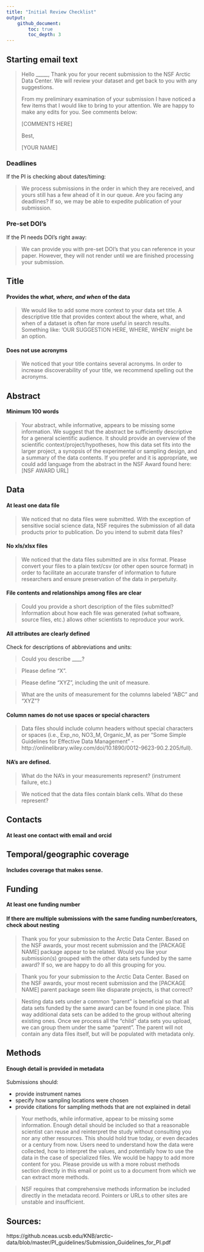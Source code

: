 ```yaml
---
title: "Initial Review Checklist"
output: 
    github_document:
        toc: true
        toc_depth: 3
---
```


## Starting email text

> Hello _____,
> Thank you for your recent submission to the NSF Arctic Data Center. We will review your dataset and get back to you with any suggestions.
> 
> From my preliminary examination of your submission I have noticed a  few items that I would like to bring to your attention. We are happy to make any edits for you. See comments below:
> 
> [COMMENTS HERE]
> 
> Best,
> 
> [YOUR NAME]

### Deadlines
If the PI is checking about dates/timing:

> We process submissions in the order in which they are received, and yours still has a few ahead of it in our queue. Are you facing any deadlines? If so, we may be able to expedite publication of your submission.

### Pre-set DOI's
If the PI needs DOI's right away:

> We can provide you with pre-set DOI's that you can reference in your paper. However, they will not render until we are finished processing your submission.

## Title
#### Provides the *what, where, and when* of the data

> We would like to add some more context to your data set title. A descriptive title that provides context about the where, what, and when of a dataset is often far more useful in search results. Something like: ‘OUR SUGGESTION HERE, WHERE, WHEN’ might be an option.

#### Does not use acronyms

> We noticed that your title contains several acronyms. In order to increase discoverability of your title, we recommend spelling out the acronyms.

## Abstract {#abstract}
#### Minimum 100 words

> Your abstract, while informative, appears to be missing some information. We suggest that the abstract be sufficiently descriptive for a general scientific audience. It should provide an overview of the scientific context/project/hypotheses, how this data set fits into the larger project, a synopsis of the experimental or sampling design, and a summary of the data contents. If you prefer and it is appropriate, we could add language from the abstract in the NSF Award found here: [NSF AWARD URL]

## Data
#### At least one data file
> We noticed that no data files were submitted. With the exception of sensitive social science data, NSF requires the submission of all data products prior to publication. Do you intend to submit data files?

#### No xls/xlsx files

> We noticed that the data files submitted are in xlsx format. Please convert your files to a plain text/csv (or other open source format) in order to facilitate an accurate transfer of information to future researchers and ensure preservation of the data in perpetuity.

#### File contents and relationships among files are clear

> Could you provide a short description of the files submitted? Information about how each file was generated (what software, source files, etc.) allows other scientists to reproduce your work.

#### All attributes are clearly defined

Check for descriptions of abbreviations and units:

> Could you describe ____? 

> Please define “X”. 

> Please define “XYZ”, including the unit of measure. 

> What are the units of measurement for the columns labeled “ABC” and “XYZ”?

#### Column names do not use spaces or special characters

> Data files should include column headers without special characters or spaces (i.e., Exp_no, NO3_M, Organic_M, as per “Some Simple Guidelines for Effective Data Management” - http://onlinelibrary.wiley.com/doi/10.1890/0012-9623-90.2.205/full).

#### NA's are defined.

> What do the NA's in your measurements represent? (instrument failure, etc.)

> We noticed that the data files contain blank cells. What do these represent? 

## Contacts
#### At least one contact with email and orcid

## Temporal/geographic coverage
#### Includes coverage that makes sense.

## Funding
#### At least one funding number

#### If there are multiple submissions with the same funding number/creators, check about nesting

> Thank you for your submission to the Arctic Data Center. Based on the NSF awards, your most recent submission and the [PACKAGE NAME] package appear to be related. Would you like your submission(s) grouped with the other data sets funded by the same award? If so, we are happy to do all this grouping for you.

> Thank you for your submission to the Arctic Data Center. Based on the NSF awards, your most recent submission and the [PACKAGE NAME] parent package seem like disparate projects, is that correct?

> Nesting data sets under a common “parent” is beneficial so that all data sets funded by the same award can be found in one place. This way additional data sets can be added to the group without altering existing ones. Once we process all the “child” data sets you upload, we can group them under the same “parent”. The parent will not contain any data files itself, but will be populated with metadata only.

## Methods
#### Enough detail is provided in metadata

Submissions should:

- provide instrument names
- specify how sampling locations were chosen
- provide citations for sampling methods that are not explained in detail

> Your methods, while informative, appear to be missing some information. Enough detail should be included so that a reasonable scientist can reuse and reinterpret the study without consulting you nor any other resources. This should hold true today, or even decades or a century from now. Users need to understand how the data were collected, how to interpret the values, and potentially how to use the data in the case of specialized files. We would be happy to add more content for you. Please provide us with a more robust methods section directly in this email or point us to a document from which we can extract more methods.

> NSF requires that comprehensive methods information be included directly in the metadata record. Pointers or URLs to other sites are unstable and insufficient.

## Sources:
https://github.nceas.ucsb.edu/KNB/arctic-data/blob/master/PI_guidelines/Submission_Guidelines_for_PI.pdf
